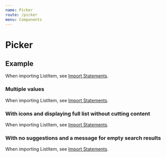 ```yaml
---
name: Picker
route: /picker
menu: Components
---
```


# Picker

<limel-props name="limel-picker" />

## Example

When importing ListItem, see [Import Statements](/#import-statements).

<limel-example name="limel-example-picker" />

### Multiple values

When importing ListItem, see [Import Statements](/#import-statements).

<limel-example name="limel-example-picker-multiple" path="picker" />

### With icons and displaying full list without cutting content

When importing ListItem, see [Import Statements](/#import-statements).

<limel-example name="limel-example-picker-icons" path="picker" />

### With no suggestions and a message for empty search results

When importing ListItem, see [Import Statements](/#import-statements).

<limel-example name="limel-example-picker-empty-suggestions" path="picker" />

